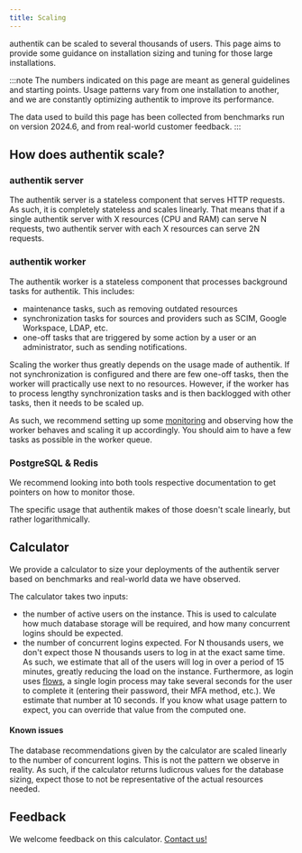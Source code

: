 ```yaml
---
title: Scaling
---
```


authentik can be scaled to several thousands of users. This page aims to provide some guidance on installation sizing and tuning for those large installations.

:::note
The numbers indicated on this page are meant as general guidelines and starting points. Usage patterns vary from one installation to another, and we are constantly optimizing authentik to improve its performance.

The data used to build this page has been collected from benchmarks run on version 2024.6, and from real-world customer feedback.
:::

## How does authentik scale?

### authentik server

The authentik server is a stateless component that serves HTTP requests. As such, it is completely stateless and scales linearly. That means that if a single authentik server with X resources (CPU and RAM) can serve N requests, two authentik server with each X resources can serve 2N requests.

### authentik worker

The authentik worker is a stateless component that processes background tasks for authentik. This includes:

-   maintenance tasks, such as removing outdated resources
-   synchronization tasks for sources and providers such as SCIM, Google Workspace, LDAP, etc.
-   one-off tasks that are triggered by some action by a user or an administrator, such as sending notifications.

Scaling the worker thus greatly depends on the usage made of authentik. If not synchronization is configured and there are few one-off tasks, then the worker will practically use next to no resources. However, if the worker has to process lengthy synchronization tasks and is then backlogged with other tasks, then it needs to be scaled up.

As such, we recommend setting up some [monitoring](./monitoring.md) and observing how the worker behaves and scaling it up accordingly. You should aim to have a few tasks as possible in the worker queue.

### PostgreSQL & Redis

We recommend looking into both tools respective documentation to get pointers on how to monitor those.

The specific usage that authentik makes of those doesn't scale linearly, but rather logarithmically.

## Calculator

We provide a calculator to size your deployments of the authentik server based on benchmarks and real-world data we have observed.

The calculator takes two inputs:

-   the number of active users on the instance. This is used to calculate how much database storage will be required, and how many concurrent logins should be expected.
-   the number of concurrent logins expected. For N thousands users, we don't expect those N thousands users to log in at the exact same time. As such, we estimate that all of the users will log in over a period of 15 minutes, greatly reducing the load on the instance. Furthermore, as login uses [flows](../flow/index.md), a single login process may take several seconds for the user to complete it (entering their password, their MFA method, etc.). We estimate that number at 10 seconds. If you know what usage pattern to expect, you can override that value from the computed one.


<ScalingCalculator></ScalingCalculator>

#### Known issues

The database recommendations given by the calculator are scaled linearly to the number of concurrent logins. This is not the pattern we observe in reality. As such, if the calculator returns ludicrous values for the database sizing, expect those to not be representative of the actual resources needed.

## Feedback

We welcome feedback on this calculator. [Contact us!](mailto:hello@goauthentik.io)
